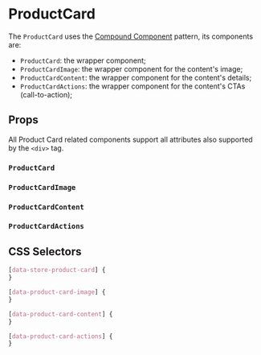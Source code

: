 

# ProductCard

<Canvas>
  <Story id="molecules-productcard--product-card" />
</Canvas>

The `ProductCard` uses the [Compound Component](https://kentcdodds.com/blog/compound-components-with-react-hooks) pattern, its components are:

- `ProductCard`: the wrapper component;
- `ProductCardImage`: the wrapper component for the content's image;
- `ProductCardContent`: the wrapper component for the content's details;
- `ProductCardActions`: the wrapper component for the content's CTAs (call-to-action);

## Props

All Product Card related components support all attributes also supported by the `<div>` tag.

### `ProductCard`

<ArgsTable of={ProductCard} />

### `ProductCardImage`

<ArgsTable of={ProductCardImage} />

### `ProductCardContent`

<ArgsTable of={ProductCardContent} />

### `ProductCardActions`

<ArgsTable of={ProductCardActions} />

## CSS Selectors

```css
[data-store-product-card] {
}

[data-product-card-image] {
}

[data-product-card-content] {
}

[data-product-card-actions] {
}
```
